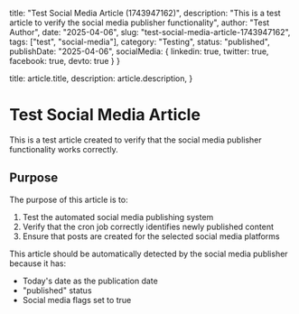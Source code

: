 
  title: "Test Social Media Article (1743947162)",
  description: "This is a test article to verify the social media publisher functionality",
  author: "Test Author",
  date: "2025-04-06",
  slug: "test-social-media-article-1743947162",
  tags: ["test", "social-media"],
  category: "Testing",
  status: "published",
  publishDate: "2025-04-06",
  socialMedia: {
    linkedin: true,
    twitter: true,
    facebook: true,
    devto: true
  }
}

  title: article.title,
  description: article.description,
}


# Test Social Media Article

This is a test article created to verify that the social media publisher functionality works correctly.

## Purpose

The purpose of this article is to:

1. Test the automated social media publishing system
2. Verify that the cron job correctly identifies newly published content
3. Ensure that posts are created for the selected social media platforms

This article should be automatically detected by the social media publisher because it has:
- Today's date as the publication date
- "published" status
- Social media flags set to true
